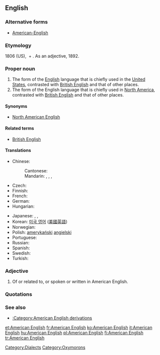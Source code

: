 ==English==
{{wikipedia}}

===Alternative forms===
* [[American-English]] {{qualifier|esp. adjective}}

===Etymology===
1806 (US), {{term|American}} + {{term|English}}.  As an adjective, 1892.

===Proper noun===
{{en-proper noun|sg=[[American]] [[English]]}}

# The form of the [[English]] language that is chiefly used in the [[United States]], contrasted with [[British English]] and that of other places.
# The form of the English language that is chiefly used in [[North America]], contrasted with [[British English]] and that of other places.

====Synonyms====
* {{sense|English of North America}} [[North American English]]

====Related terms====
* [[British English]]

====Translations====
{{trans-top|English of the United States}}
* Chinese:
*: Cantonese: {{tø|yue|美國英語|tr=mei gwok jīng jyu|sc=Hani|xs=Cantonese}}
*: Mandarin: {{t-|cmn|美國英語|sc=Hani}}, {{t-|cmn|美国英语|tr=Měiguó Yīngyǔ|sc=Hani}}, {{t|cmn|美式英語|sc=Hani}}, {{t|cmn|美式英语|tr=Měishì Yīngyǔ|sc=Hani}}
* Czech: {{t-|cs|americká angličtina|f}}
* Finnish: {{t+|fi|amerikanenglanti}}
* French: {{t+|fr|anglais américain|m}}
* German: {{t|de|Amerikanisches Englisch}}
* Hungarian: {{t+|hu|amerikai angol}}
{{trans-mid}}
* Japanese: {{t-|ja|アメリカ英語|tr=Amerika eigo}}, {{t|ja|米英語|tr=beieigo}}, {{t-|ja|米語|tr=beigo}}
* Korean: [[미국 영어]] ([[美國英語]])
* Norwegian: {{t-|no|amerikansk-engelsk}}
* Polish: [[amerykański]] [[angielski]]
* Portuguese: {{t|pt|inglês americano|m}}
* Russian: {{t|ru|американский английский}}
* Spanish: {{t|es|ingles americano|m}}
* Swedish: {{t-|sv|amerikansk engelska}}
* Turkish: {{t|tr|Amerikan İngilizcesi}}
{{trans-bottom}}

===Adjective===
{{en-adj}}

# Of or related to, or spoken or written in American English.

===Quotations===
{{seeCites}}

===See also===
* [[:Category:American English derivations]]

[[Category:Dialects]]
[[Category:Oxymorons]]

[[et:American English]]
[[fr:American English]]
[[ko:American English]]
[[it:American English]]
[[hu:American English]]
[[pl:American English]]
[[fi:American English]]
[[tr:American English]]